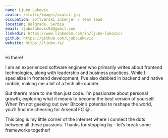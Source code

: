 ```yaml
---
name: Ljubo Lukovic
avatar: /static/images/avatar.jpg
occupation: Softverski inženjer / Team lead
location: Belgrade, Serbia
email: ljubolukovic93@gmail.com
linkedin: https://www.linkedin.com/in/ljubo-lukovic/
github: https://github.com/LjuboLukovic
website: https://ljubo.rs/
---
```


Hi there!

I am an experienced software engineer who primarily writes about frontend technologies, along with leadership and business practices.
While I specialize in frontend development, I’ve also dabbled in backend and native mobile, making me a bit of a tech all-rounder.

But there’s more to me than just code. I’m passionate about personal growth, exploring what it means to become the best version of yourself. When I’m not geeking out over Bitcoin’s potential to reshape the world, you’ll find me cheering for Arsenal FC 😀 .

This blog is my little corner of the internet where I connect the dots between all these passions. Thanks for stopping by—let’s break some frameworks together!
